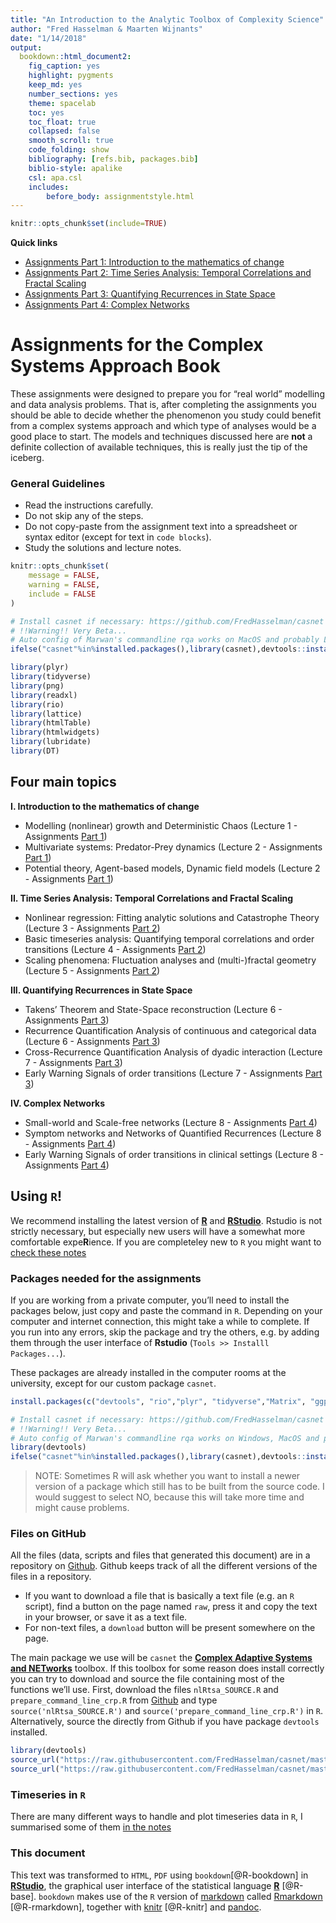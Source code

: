 ```yaml
---
title: "An Introduction to the Analytic Toolbox of Complexity Science"
author: "Fred Hasselman & Maarten Wijnants"
date: "1/14/2018"
output: 
  bookdown::html_document2: 
    fig_caption: yes
    highlight: pygments
    keep_md: yes
    number_sections: yes
    theme: spacelab
    toc: yes
    toc_float: true
    collapsed: false
    smooth_scroll: true
    code_folding: show
    bibliography: [refs.bib, packages.bib]
    biblio-style: apalike
    csl: apa.csl
    includes:
        before_body: assignmentstyle.html
---
```



```r
knitr::opts_chunk$set(include=TRUE)
```

**Quick links**

* [Assignments Part 1: Introduction to the mathematics of change](https://darwin.pwo.ru.nl/skunkworks/courseware/1718_DCS/assignments/ASSIGNMENTS_P1.html)
* [Assignments Part 2: Time Series Analysis: Temporal Correlations and Fractal Scaling](https://darwin.pwo.ru.nl/skunkworks/courseware/1718_DCS/assignments/ASSIGNMENTS_P2.html)
* [Assignments Part 3: Quantifying Recurrences in State Space](https://darwin.pwo.ru.nl/skunkworks/courseware/1718_DCS/assignments/ASSIGNMENTS_P3.html)
* [Assignments Part 4: Complex Networks](https://darwin.pwo.ru.nl/skunkworks/courseware/1718_DCS/assignments/ASSIGNMENTS_P4.html)


# **Assignments for the Complex Systems Approach Book** {-}

These assignments were designed to prepare you for "real world" modelling and data analysis problems. That is, after completing the assignments you should be able to decide whether the phenomenon you study could benefit from a complex systems approach and which type of analyses would be a good place to start. The models and techniques discussed here are **not** a definite collection of available techniques, this is really just the tip of the iceberg.

### General Guidelines {-}

* Read the instructions carefully.
* Do not skip any of the steps.
* Do not copy-paste from the assignment text into a spreadsheet or syntax editor (except for text in `code blocks`).
* Study the solutions and lecture notes.



```r
knitr::opts_chunk$set(
	message = FALSE,
	warning = FALSE,
	include = FALSE
)

# Install casnet if necessary: https://github.com/FredHasselman/casnet
# !!Warning!! Very Beta...
# Auto config of Marwan's commandline rqa works on MacOS and probably Linux as well
ifelse("casnet"%in%installed.packages(),library(casnet),devtools::install_github("FredHasselman/casnet"))

library(plyr)
library(tidyverse)
library(png)
library(readxl)
library(rio)
library(lattice)
library(htmlTable)
library(htmlwidgets)
library(lubridate)
library(DT)
```   

## **Four main topics** {-}

**I. Introduction to the mathematics of change**

- Modelling (nonlinear) growth and Deterministic Chaos (Lecture 1 - Assignments [Part 1]((https://darwin.pwo.ru.nl/skunkworks/courseware/1718_DCS/assignments/ASSIGNMENTS_P1.html)))
- Multivariate systems: Predator-Prey dynamics (Lecture 2 - Assignments [Part 1]((https://darwin.pwo.ru.nl/skunkworks/courseware/1718_DCS/assignments/ASSIGNMENTS_P1.html)))
- Potential theory, Agent-based models, Dynamic field models (Lecture 2 - Assignments [Part 1]((https://darwin.pwo.ru.nl/skunkworks/courseware/1718_DCS/assignments/ASSIGNMENTS_P1.html)))

**II. Time Series Analysis: Temporal Correlations and Fractal Scaling**

- Nonlinear regression: Fitting analytic solutions and Catastrophe Theory (Lecture 3 - Assignments [Part 2]((https://darwin.pwo.ru.nl/skunkworks/courseware/1718_DCS/assignments/ASSIGNMENTS_P2.html)))
- Basic timeseries analysis: Quantifying temporal correlations and order transitions (Lecture 4 - Assignments [Part 2]((https://darwin.pwo.ru.nl/skunkworks/courseware/1718_DCS/assignments/ASSIGNMENTS_P2.html)))
- Scaling phenomena: Fluctuation analyses and (multi-)fractal geometry (Lecture 5 - Assignments [Part 2]((https://darwin.pwo.ru.nl/skunkworks/courseware/1718_DCS/assignments/ASSIGNMENTS_P2.html)))

**III. Quantifying Recurrences in State Space**

- Takens’ Theorem and State-Space reconstruction (Lecture 6 - Assignments [Part 3]((https://darwin.pwo.ru.nl/skunkworks/courseware/1718_DCS/assignments/ASSIGNMENTS_P3.html)))
- Recurrence Quantification Analysis of continuous and categorical data (Lecture 6 - Assignments [Part 3]((https://darwin.pwo.ru.nl/skunkworks/courseware/1718_DCS/assignments/ASSIGNMENTS_P3.html)))
- Cross-Recurrence Quantification Analysis of dyadic interaction (Lecture 7 - Assignments [Part 3]((https://darwin.pwo.ru.nl/skunkworks/courseware/1718_DCS/assignments/ASSIGNMENTS_P3.html)))
- Early Warning Signals of order transitions (Lecture 7 - Assignments [Part 3]((https://darwin.pwo.ru.nl/skunkworks/courseware/1718_DCS/assignments/ASSIGNMENTS_P3.html)))

**IV. Complex Networks**

- Small-world and Scale-free networks (Lecture 8 - Assignments [Part 4]((https://darwin.pwo.ru.nl/skunkworks/courseware/1718_DCS/assignments/ASSIGNMENTS_P4.html)))
- Symptom networks and Networks of Quantified Recurrences (Lecture 8 - Assignments [Part 4]((https://darwin.pwo.ru.nl/skunkworks/courseware/1718_DCS/assignments/ASSIGNMENTS_P4.html)))
- Early Warning Signals of order transitions in clinical settings (Lecture 8 - Assignments [Part 4]((https://darwin.pwo.ru.nl/skunkworks/courseware/1718_DCS/assignments/ASSIGNMENTS_P4.html)))


## Using `R`! {-}

We recommend installing the latest version of [**R**](https://www.r-project.org) and [**RStudio**](https://www.rstudio.com). Rstudio is not strictly necessary, but especially new users will have a somewhat more comfortable expe**R**ience. If you are completeley new to `R` you might want to [check these notes](#prep)

### Packages needed for the assignments {-}

If you are working from a private computer, you'll need to install the packages below, just copy and paste the command in `R`. Depending on your computer and internet connection, this might take a while to complete. If you run into any errors, skip the package and try the others, e.g. by adding them through the user interface of **Rstudio** (`Tools >> Installl Packages...`).

These packages are already installed in the computer rooms at the university, except for our custom package `casnet`.

```r
install.packages(c("devtools", "rio","plyr", "tidyverse","Matrix", "ggplot2", "lattice", "latticeExtra", "grid", "gridExtra", "scales", "dygraphs","rgl", "plot3D","fractal", "nonlinearTseries", "crqa","signal", "sapa", "ifultools", "pracma", "nlme", "lme4", "lmerTest", "minpack.lm", "igraph","qgraph","graphicalVAR","bootGraph","IsingSampler","IsingFit"), dependencies = TRUE)

# Install casnet if necessary: https://github.com/FredHasselman/casnet
# !!Warning!! Very Beta...
# Auto config of Marwan's commandline rqa works on Windows, MacOS and probably Linux as well
library(devtools)
ifelse("casnet"%in%installed.packages(),library(casnet),devtools::install_github("FredHasselman/casnet"))
```

> NOTE: Sometimes R will ask whether you want to install a newer version of a package which still has to be built from the source code. I would suggest to select NO, because this will take more time and might cause problems. 


### Files on GitHub {-}

All the files (data, scripts and files that generated this document) are in a repository on [Github](https://github.com/FredHasselman/The-Complex-Systems-Approach-Book). Github keeps track of all the different versions of the files in a repository.

* If you want to download a file that is basically a text file (e.g. an `R` script), find a button on the page named `raw`, press it and copy the text in your browser, or save it as a text file.
* For non-text files, a `download` button will be present somewhere on the page.

The main package we use will be `casnet` the [**Complex Adaptive Systems and NETworks**](https://github.com/FredHasselman/casnet) toolbox. If this toolbox for some reason does install correctly you can try to download and source the file containing most of the functions we'll use.
First, download the files `nlRtsa_SOURCE.R` and `prepare_command_line_crp.R` from [Github](https://github.com/FredHasselman/casnet/R) and type `source('nlRtsa_SOURCE.R')` and `source('prepare_command_line_crp.R')` in `R`. Alternatively, source the directly from Github if you have package `devtools` installed.
```r
library(devtools)
source_url("https://raw.githubusercontent.com/FredHasselman/casnet/master/R/prepare_command_line_crp.R")
source_url("https://raw.githubusercontent.com/FredHasselman/casnet/master/R/nlRtsa_SOURCE.R")
```

### Timeseries in `R` {-}

There are many different ways to handle and plot timeseries data in `R`, I summarised some of them [in the notes](#tsPlot)

### This document {-}

This text was transformed to `HTML`, `PDF` using `bookdown`[@R-bookdown] in [**RStudio**](https://www.rstudio.com), the graphical user interface of the statistical language [**R**](https://www.r-project.org) [@R-base]. `bookdown` makes use of the `R` version of [markdown](https://en.wikipedia.org/wiki/Markdown) called [Rmarkdown](http://rmarkdown.rstudio.com) [@R-rmarkdown], together with [knitr](http://yihui.name/knitr/) [@R-knitr] and [pandoc](http://pandoc.org). 

